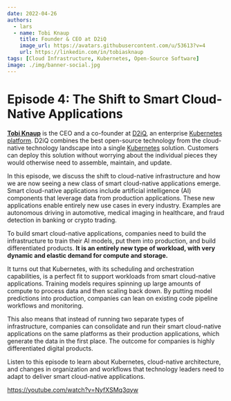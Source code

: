```yaml
---
date: 2022-04-26
authors:
  - lars
  - name: Tobi Knaup
    title: Founder & CEO at D2iQ
    image_url: https://avatars.githubusercontent.com/u/53613?v=4
    url: https://linkedin.com/in/tobiasknaup
tags: [Cloud Infrastructure, Kubernetes, Open-Source Software]
image: ./img/banner-social.jpg
---
```


# Episode 4: The Shift to Smart Cloud-Native Applications

[**Tobi Knaup**](https://linkedin.com/in/tobiasknaup) is the CEO and a co-founder at [D2iQ](https://d2iq.com), an enterprise [Kubernetes platform](https://d2iq.com/kubernetes-platform). D2iQ combines the best open-source technology from the cloud-native technology landscape into a single [Kubernetes](https://kubernetes.io) solution. Customers can deploy this solution without worrying about the individual pieces they would otherwise need to assemble, maintain, and update.

In this episode, we discuss the shift to cloud-native infrastructure and how we are now seeing a new class of smart cloud-native applications emerge. Smart cloud-native applications include artificial intelligence (AI) components that leverage data from production applications. These new applications enable entirely new use cases in every industry. Examples are autonomous driving in automotive, medical imaging in healthcare, and fraud detection in banking or crypto trading.

To build smart cloud-native applications, companies need to build the infrastructure to train their AI models, put them into production, and build differentiated products. **It is an entirely new type of workload, with very dynamic and elastic demand for compute and storage.**

It turns out that Kubernetes, with its scheduling and orchestration capabilities, is a perfect fit to support workloads from smart cloud-native applications. Training models requires spinning up large amounts of compute to process data and then scaling back down. By putting model predictions into production, companies can lean on existing code pipeline workflows and monitoring.

This also means that instead of running two separate types of infrastructure, companies can consolidate and run their smart cloud-native applications on the same platforms as their production applications, which generate the data in the first place. The outcome for companies is highly differentiated digital products.

Listen to this episode to learn about Kubernetes, cloud-native architecture, and changes in organization and workflows that technology leaders need to adapt to deliver smart cloud-native applications.

https://youtube.com/watch?v=NyfXSMq3qyw
